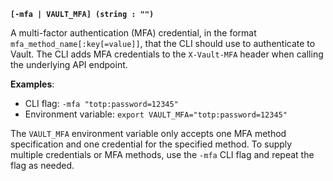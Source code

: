 <a id="global-mfa" />

**`[-mfa | VAULT_MFA] (string : "")`** <EnterpriseAlert inline="true" />

A multi-factor authentication (MFA) credential, in the format
`mfa_method_name[:key[=value]]`, that the CLI should use to authenticate to
Vault. The CLI adds MFA credentials to the `X-Vault-MFA` header when calling the
underlying API endpoint.

**Examples**:

- CLI flag: `-mfa "totp:password=12345"`
- Environment variable: `export VAULT_MFA="totp:password=12345"`

<Note>

  The `VAULT_MFA` environment variable only accepts one MFA method specification
  and one credential for the specified method. To supply multiple credentials or
  MFA methods, use the `-mfa` CLI flag and repeat the flag as needed.

</Note>
